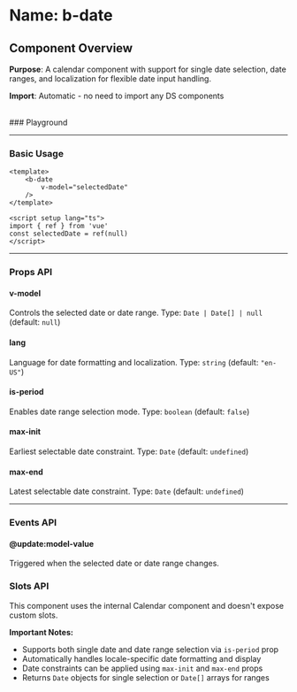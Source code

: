
<Meta of={BDate} />

# Name: b-date
## Component Overview

**Purpose**: A calendar component with support for single date selection, date ranges, and localization for flexible date input handling.

**Import**: Automatic - no need to import any DS components

<br />
### Playground

<Canvas of={BDate.Primary} />
<Controls />

---

### Basic Usage

```vue
<template>
    <b-date 
        v-model="selectedDate"
    />
</template>

<script setup lang="ts">
import { ref } from 'vue'
const selectedDate = ref(null)
</script>
```

<Canvas sourceState="none" of={BDate.Primary} />

---

### Props API

#### v-model
Controls the selected date or date range. Type: `Date | Date[] | null` (default: `null`)

#### lang
Language for date formatting and localization. Type: `string` (default: `"en-US"`)

<Canvas sourceState="none" of={BDate.Lang} />

#### is-period
Enables date range selection mode. Type: `boolean` (default: `false`)

<Canvas sourceState="none" of={BDate.IsPeriod} />

#### max-init
Earliest selectable date constraint. Type: `Date` (default: `undefined`)

<Canvas sourceState="none" of={BDate.MaxInit} />

#### max-end
Latest selectable date constraint. Type: `Date` (default: `undefined`)

<Canvas sourceState="none" of={BDate.MaxEnd} />

---

### Events API

#### @update:model-value
Triggered when the selected date or date range changes.

### Slots API

This component uses the internal Calendar component and doesn't expose custom slots.

**Important Notes:**
- Supports both single date and date range selection via `is-period` prop
- Automatically handles locale-specific date formatting and display
- Date constraints can be applied using `max-init` and `max-end` props
- Returns `Date` objects for single selection or `Date[]` arrays for ranges